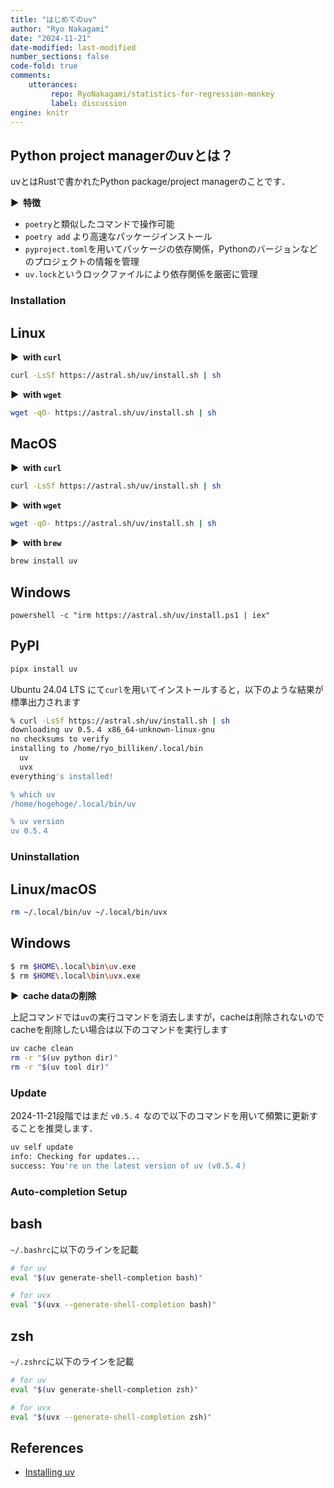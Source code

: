 ```yaml
---
title: "はじめてのuv"
author: "Ryo Nakagami"
date: "2024-11-21"
date-modified: last-modified
number_sections: false
code-fold: true
comments:
    utterances:
         repo: RyoNakagami/statistics-for-regression-monkey
         label: discussion
engine: knitr
---
```


## Python project managerのuvとは？

uvとはRustで書かれたPython package/project managerのことです．

<strong > &#9654;&nbsp; 特徴</strong>

- `poetry`と類似したコマンドで操作可能
- `poetry add` より高速なパッケージインストール
- `pyproject.toml`を用いてパッケージの依存関係，Pythonのバージョンなどのプロジェクトの情報を管理
- `uv.lock`というロックファイルにより依存関係を厳密に管理

### Installation


::: {.panel-tabset}

## Linux

<strong > &#9654;&nbsp; with `curl`</strong>

```.bash
curl -LsSf https://astral.sh/uv/install.sh | sh
```

<strong > &#9654;&nbsp; with `wget`</strong>

```.bash
wget -qO- https://astral.sh/uv/install.sh | sh
```

## MacOS

<strong > &#9654;&nbsp; with `curl`</strong>

```.bash
curl -LsSf https://astral.sh/uv/install.sh | sh
```

<strong > &#9654;&nbsp; with `wget`</strong>

```.bash
wget -qO- https://astral.sh/uv/install.sh | sh
```

<strong > &#9654;&nbsp; with `brew`</strong>

```.bash
brew install uv
```

## Windows

```.powershell
powershell -c "irm https://astral.sh/uv/install.ps1 | iex"
```

## PyPI

```.bash
pipx install uv
```

:::

Ubuntu 24.04 LTS にて`curl`を用いてインストールすると，以下のような結果が標準出力されます

```.zsh
% curl -LsSf https://astral.sh/uv/install.sh | sh
downloading uv 0.5.４ x86_64-unknown-linux-gnu
no checksums to verify
installing to /home/ryo_billiken/.local/bin
  uv
  uvx
everything's installed! 

% which uv
/home/hogehoge/.local/bin/uv

% uv version
uv 0.5.４
```

### Uninstallation

::: {.panel-tabset}

## Linux/macOS

```.bash
rm ~/.local/bin/uv ~/.local/bin/uvx
```

## Windows

```.bash
$ rm $HOME\.local\bin\uv.exe
$ rm $HOME\.local\bin\uvx.exe
```

:::

<strong > &#9654;&nbsp; cache dataの削除</strong>

上記コマンドでは`uv`の実行コマンドを消去しますが，cacheは削除されないのでcacheを削除したい場合は以下のコマンドを実行します

```.bash
uv cache clean
rm -r "$(uv python dir)"
rm -r "$(uv tool dir)"
```

### Update

2024-11-21段階ではまだ `v0.5.４` なので以下のコマンドを用いて頻繁に更新することを推奨します．

```.bash
uv self update
info: Checking for updates...
success: You're on the latest version of uv (v0.5.４)
```

### Auto-completion Setup


::: {.panel-tabset}

## bash

`~/.bashrc`に以下のラインを記載

```.zsh
# for uv
eval "$(uv generate-shell-completion bash)"

# for uvx
eval "$(uvx --generate-shell-completion bash)"
```


## zsh

`~/.zshrc`に以下のラインを記載

```.zsh
# for uv
eval "$(uv generate-shell-completion zsh)"

# for uvx
eval "$(uvx --generate-shell-completion zsh)"
```

:::


References
----------
- [Installing uv](https://docs.astral.sh/uv/getting-started/installation/)